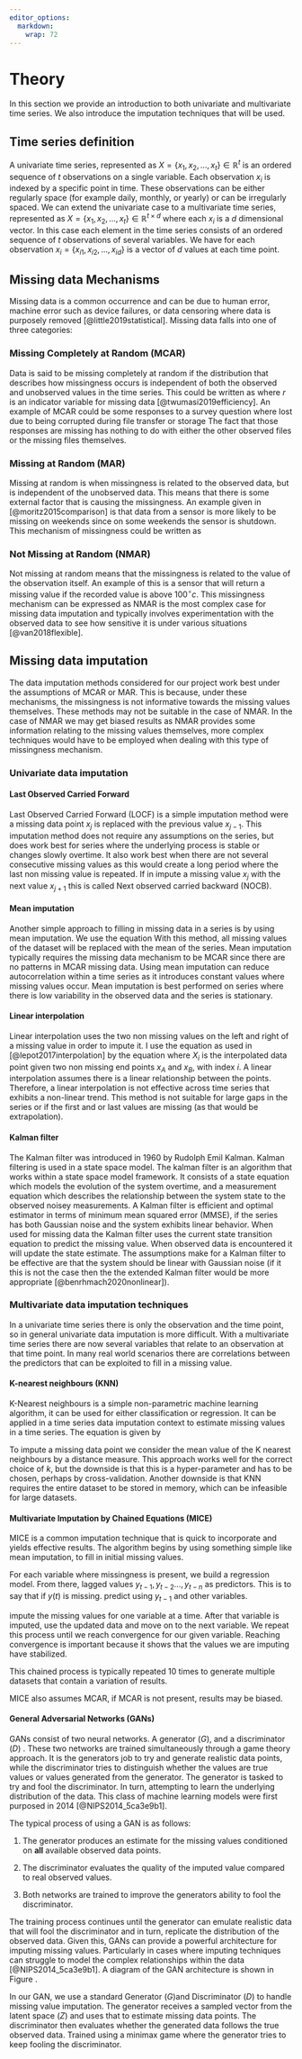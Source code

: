 ```yaml
---
editor_options: 
  markdown: 
    wrap: 72
---
```


# Theory  

In this section we provide an introduction to both univariate and multivariate time series. We also introduce the imputation techniques that will be used.

## Time series definition

A univariate time series, represented as $X = \{x_1, x_2, ..., x_t\} \in \mathbb{R}^t$
is an ordered sequence of $t$ observations on a single variable. Each observation $x_i$ is indexed by a specific point in time. These observations can be either regularly space (for example daily, monthly, or yearly) or can be irregularly spaced.
We can extend the univariate case to a multivariate time series, represented as
$X = \{x_1, x_2, ..., x_t\}\in \mathbb{R}^{t\times d}$ where each $x_i$
is a $d$ dimensional vector. In this case each element in the time series consists of an ordered sequence of $t$ observations of several variables. We have for each observation $x_i = \{x_{i1}, x_{i2}, ..., x_{id}\}$ is a vector of $d$ values at each time point.

## Missing data Mechanisms

Missing data is a common occurrence and can be due to human error, machine error such as device failures, or data censoring where data is purposely removed [@little2019statistical]. Missing data falls into
one of three categories:

### Missing Completely at Random (MCAR)

Data is said to be missing completely at random if the distribution that
describes how missingness occurs is independent of both the observed and
unobserved values in the time series. This could be written as \begin{equation}
P(r|X_{observed},X_{missing}) = P(r)
\end{equation}
where $r$ is an indicator variable for missing data [@twumasi2019efficiency].
An example of MCAR could be some responses to a survey question where lost due to being corrupted during file transfer or storage The fact that those responses are missing has nothing to do with either the other observed files or the missing files themselves.

### Missing at Random (MAR)

Missing at random is when missingness is related to the observed data,
but is independent of the unobserved data. This means that there is some
external factor that is causing the missingness. An example given in
[@moritz2015comparison] is that data from a sensor is more likely to be
missing on weekends since on some weekends the sensor is shutdown. This mechanism of missingness could be written as \begin{equation}
P(r|X_{observed},X_{missing}) = P(r|X_{observed}).
\end{equation}

### Not Missing at Random (NMAR)

Not missing at random means that the missingness is related to the value
of the observation itself. An example of this is a sensor that will
return a missing value if the recorded value is above 100$^\circ c$.
This missingness mechanism can be expressed as \begin{equation}
P(r|X_{observed},X_{missing}) = P(r|X_{missing}).
\end{equation}
NMAR is the most complex case for missing data imputation and typically involves experimentation with the observed data to see how sensitive it is under various situations [@van2018flexible].  

## Missing data imputation

The data imputation methods considered for our project work best under the assumptions of MCAR or MAR. This is because, under these mechanisms, the missingness is not informative towards the missing values themselves. These methods may not be suitable in the case of NMAR. In the case of NMAR we may get biased results as NMAR provides some information relating to the missing values themselves, more complex techniques would have to be employed when dealing with this type of missingness mechanism.


### Univariate data imputation \label{Section:univariateimputation}


#### Last Observed Carried Forward
Last Observed Carried Forward (LOCF) is a simple imputation method were a missing data point $x_j$ is replaced with the previous value $x_{j-1}$. This imputation method does not require any assumptions on the series, but does work best for series where the underlying process is stable or changes slowly overtime. It also work best when there are not several consecutive missing values as this would create a long period where the last non missing value is repeated. If in impute a missing value $x_j$ with the next value $x_{j+1}$ this is called Next observed carried backward (NOCB).



#### Mean imputation
Another simple approach to filling in missing data in a series is by using mean imputation. We use the equation \begin{equation}
\overline{x} = \sum_{i=1}^k \frac{x_i}{k}
\end{equation}
With this method, all missing values of the dataset will be replaced with the mean of the series. Mean imputation typically requires the missing data mechanism to be MCAR since there are no patterns in MCAR missing data. Using mean imputation can reduce autocorrelation within a time series as it introduces constant values where missing values occur. Mean imputation is best performed on series where there is low variability in the observed data and the series is stationary. 

#### Linear interpolation

Linear interpolation uses the two non missing values on the left and right of a missing value in order to impute it. I use the equation as used in [@lepot2017interpolation] by the equation
\begin{equation}\label{eqn:Split_interp}
X_i = \frac{x_A - x_B}{a-b}(i-b) + x_B
\end{equation}
where $X_i$ is the interpolated data point given two non missing end points $x_A$ and $x_B$, with index $i$. A linear interpolation assumes there is a linear relationship between the points. Therefore, a linear interpolation is not effective across time series that exhibits a non-linear trend. This method is not suitable for large gaps in the series or if the first and or last values are missing (as that would be extrapolation).

#### Kalman filter  

The Kalman filter was introduced in 1960 by Rudolph Emil Kalman. Kalman filtering is used in a state space model. The kalman filter is an algorithm that works within a state space model framework. It consists of a state equation which models the evolution of the system overtime, and a measurement equation which describes the relationship between the system state to the observed noisey measurements. A Kalman filter is efficient and optimal estimator in terms of minimum mean squared error (MMSE), if the series has both Gaussian noise and the system exhibits linear behavior.
When used for missing data the Kalman filter uses the current state transition equation to predict the missing value. When observed data is encountered it will update the state estimate. The assumptions make for a Kalman filter to be effective are that the system should be linear with Gaussian noise (if it this is not the case then the the extended Kalman filter would be more appropriate [@benrhmach2020nonlinear]).


### Multivariate data imputation techniques

In a univariate time series there is only the observation and the time point, so in general univariate data imputation is more difficult. With a multivariate time series there are now several variables that relate to an observation at that time point. In many real world scenarios there are correlations between the predictors that can be exploited to fill in a missing value.

#### K-nearest neighbours (KNN)

K-Nearest neighbours is a simple non-parametric machine learning
algorithm, it can be used for either classification or regression. It
can be applied in a time series data imputation context to estimate
missing values in a time series. The equation is given by

\begin{equation}
\frac{1}{K}\sum_{j=1}^K x_j.
\end{equation}
To impute a missing data point we consider the mean value of the K nearest neighbours by a distance measure. This approach works well for the correct choice of $k$, but the downside is that this is a hyper-parameter and has to be chosen, perhaps by cross-validation. Another downside is that KNN requires the entire dataset to be stored in memory, which can be infeasible for large datasets.

#### Multivariate Imputation by Chained Equations (MICE)

MICE is a common imputation technique that is quick to incorporate and
yields effective results. The algorithm begins by using something simple
like mean imputation, to fill in initial missing values.

For each variable where missingness is present, we build a regression
model. From there, lagged values ${y_{t-1}, y_{t-2}...,y_{t-n}}$ as
predictors. This is to say that if ${y(t)}$ is missing. predict using
$y_{t-1}$ and other variables.

impute the missing values for one variable at a time. After that
variable is imputed, use the updated data and move on to the next
variable. We repeat this process until we reach convergence for our
given variable. Reaching convergence is important because it shows that the values we are imputing have stabilized. 

This chained process is typically repeated 10 times to generate
multiple datasets that contain a variation of results.

MICE also assumes MCAR, if MCAR is not present, results may be biased. 


#### General Adversarial Networks (GANs)

GANs consist of two neural networks. A generator $(G)$, and a
discriminator $(D)$ . These two networks are trained simultaneously
through a game theory approach. It is the generators job to try and
generate realistic data points, while the discriminator tries to
distinguish whether the values are true values or values generated from
the generator. The generator is tasked to try and fool the
discriminator. In turn, attempting to learn the underlying distribution
of the data. This class of machine learning models were first purposed
in 2014 [@NIPS2014_5ca3e9b1].

The typical process of using a GAN is as follows:

1)  The generator produces an estimate for the missing values
    conditioned on **all** available observed data points.

2)  The discriminator evaluates the quality of the imputed value
    compared to real observed values.

3)  Both networks are trained to improve the generators ability to fool
    the discriminator.

The training process continues until the generator can emulate realistic
data that will fool the discriminator and in turn, replicate the
distribution of the observed data. Given this, GANs can provide a
powerful architecture for imputing missing values. Particularly in cases
where imputing techniques can struggle to model the complex
relationships within the data [@NIPS2014_5ca3e9b1]. A diagram of the GAN architecture is shown in Figure \ref{fig:GAN_str}.

In our GAN, we use a standard Generator $(G)$and Discriminator $(D)$ to
handle missing value imputation. The generator receives a sampled vector
from the latent space $(Z)$ and uses that to estimate missing data
points. The discriminator then evaluates whether the generated data
follows the true observed data. Trained using a minimax game where the
generator tries to keep fooling the discriminator.









